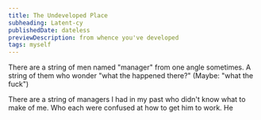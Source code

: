 ```yaml
---
title: The Undeveloped Place
subheading: Latent-cy
publishedDate: dateless
previewDescription: from whence you've developed
tags: myself
---
```


There are a string of men named "manager" from one angle sometimes.
A string of them who wonder "what the happened there?" (Maybe: "what the fuck") 


There are a string of managers I had in my past who didn't know what to make of me.
Who each were confused at how to get him to work. 
He
